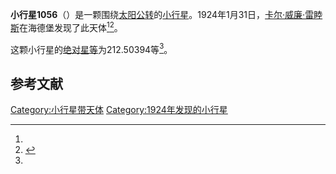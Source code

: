 {{Infobox planet
| bgcolour = #FFFFC0
| name = 1056 Azalea
| symbol = 
| image = 
| caption = 
| discovery = yes
| discovery_ref = 
| discoverer = [[卡尔·威廉·雷睦斯|卡尔·威廉·雷睦斯]]
| discovery_site = [[海德堡|海德堡]] 
| discovered = 1924年1月31日
| designations = yes
| mp_name = 
| named_after = 
| alt_names = 1924 QD/ 1925 NA / 1929 WX
| mp_category = [[主带小行星|主带小行星]]
| orbit_ref = <ref name="a">[http://ssd.jpl.nasa.gov/sbdb.cgi?sstr=1056 1056 Azalea] {{Wayback|url=http://ssd.jpl.nasa.gov/sbdb.cgi?sstr=1056 |date=20210813052653 }}，小行星數據庫瀏覽器（JPL Small-Body Database Browser）－[[美国国家航空航天局|美国国家航空航天局]]喷气推进实验室</ref>
| epoch = 2456400.5 (2013年4月18日更新)
| aphelion = {{convert|2.6270388|AU|km|3|abbr=on|lk=out}}
| perihelion = {{convert|1.8353344|AU|km|3|abbr=on}}
| semimajor = {{convert|2.2311866|AU|km|3|abbr=on}}
| eccentricity = 0.1774178
| period = 1217.313032 [[日|日]]<br />3.33[[儒略年|儒略年]]
| avg_speed = 
| inclination = 5.42614
| asc_node = 104.18074
| mean_anomaly = 
| arg_peri = 212.50394
| satellites = 
| physical_characteristics = yes
| dimensions = 
| mass = 
| density = 
| surface_grav = 
| escape_velocity = 
| sidereal_day = 
| axial_tilt = 
| pole_ecliptic_lat = 
| pole_ecliptic_lon = 
| albedo = 
| temperatures= 
| temp_name1 = 
| mean_temp_1 = 
| max_temp_1 = 
| temp_name2 = 
| max_temp_2 = 
| spectral_type = 
| abs_magnitude = 212.50394
}}

'''小行星1056'''（{{lang-en|1056 Azalea}}）是一颗围绕[[太阳|太阳]][[公转|公转]]的[[小行星|小行星]]。1924年1月31日，[[卡尔·威廉·雷睦斯|卡尔·威廉·雷睦斯]]在海德堡发现了此天体<ref name="a" /><ref>{{cite news|title=小行星列表|url=http://cfa-www.harvard.edu/iau/lists/NumberedMPs.txt|accessdate=2013-07-08|newspaper=哈佛大学|archive-date=2008-05-17|archive-url=https://web.archive.org/web/20080517010638/http://cfa-www.harvard.edu/iau/lists/NumberedMPs.txt|dead-url=no}}</ref>。

这颗小行星的[[绝对星等|绝对星等]]为212.50394等<ref name="a" />。

==参考文献==
{{reflist}}
{{Minor Planet Number|[[小行星1055|小行星1055]]|[[小行星1057|小行星1057]]}}

{{小天体}}

[[Category:小行星带天体|Category:小行星带天体]]
[[Category:1924年发现的小行星|Category:1924年发现的小行星]]

{{asteroid-stub}}